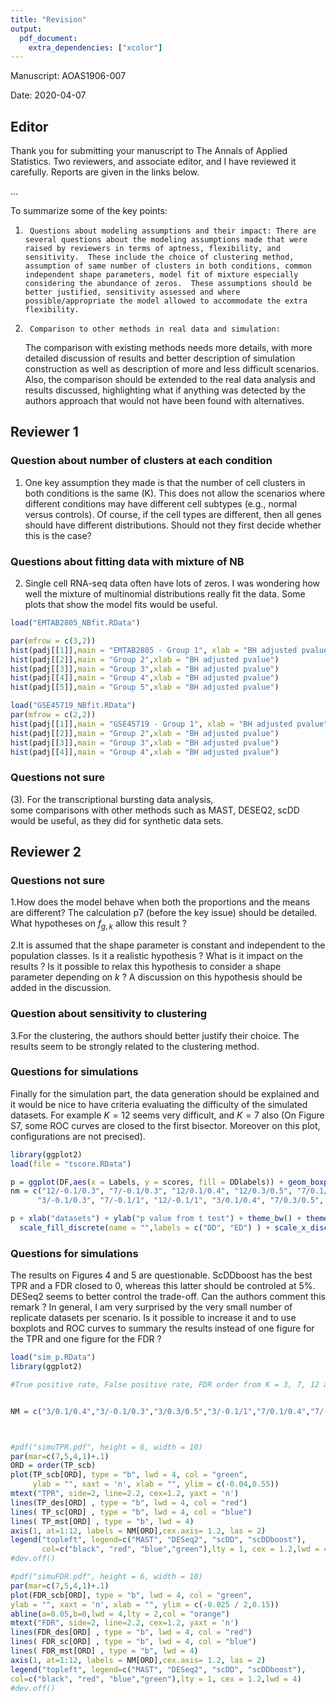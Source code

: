 ```yaml
---
title: "Revision"
output: 
  pdf_document:
    extra_dependencies: ["xcolor"]
---
```


Manuscript: AOAS1906-007

Date: 2020-04-07

## Editor

Thank you for submitting your manuscript to The Annals of Applied Statistics. Two reviewers, and associate editor, and I have reviewed it carefully. Reports are given in the links below.

...

To summarize some of the key points:

1.      Questions about modeling assumptions and their impact: There are several questions about the modeling assumptions made that were raised by reviewers in terms of aptness, flexibility, and sensitivity.  These include the choice of clustering method, assumption of same number of clusters in both conditions, common independent shape parameters, model fit of mixture especially considering the abundance of zeros.  These assumptions should be better justified, sensitivity assessed and where possible/appropriate the model allowed to accommodate the extra flexibility.

\textcolor{blue}{ our response }

2.      Comparison to other methods in real data and simulation:
The comparison with existing methods needs more details, with more detailed discussion of results and better description of simulation construction as well as description of more and less difficult scenarios.  Also, the comparison should be extended to the real data analysis and results discussed, highlighting what if anything was detected by the authors approach that would not have been found with alternatives.

\textcolor{blue}{ our response }




## Reviewer 1
### Question about number of clusters at each condition

(1)  One key assumption they made is that the number of cell clusters in both conditions is the same (K). This does not allow the scenarios where different conditions may have different cell subtypes (e.g., normal versus controls). Of course, if the cell types are different, then all genes should have different distributions.  Should not they first decide whether this is the case?


\textcolor{blue}{It is not an assumption for number of clusters to be same across two conditions. Our method pooled cells from both conditions first and identified a global clustering for all the cells, the number of clusters ($K$) is for the global clustering. These two conditions can have different number of clusters given that one condition can have zero proportion of cells from a cluster.
For example, $K = 3$, there are 3 clusters (labelled as A, B, C) globally. Condition 1 having 3 types, 60\% from A, 30\% from B and 10\% from C, while condition 2 only have 2 types 50\% from B and 50\% from C.
In the paper, the first paragraph at page 6 also explained the hypothesis that cellular subtypes are determined by cells having same distributed transcripts within that subtype rather than the biological type of that cell. 
We also modified the context at page 6 to remind the reader that subtypes are not condition specific
}
\newline
\textcolor{blue}{It is not necessary that different cell types will induce different distributions over the whole genome. Actually the major proportion of genes should still have equivalent distribution. 
Which is key observation we proposed in the paper and we propose an empirical Bayesian framework with a specifically constructed prior to handle the scenario when both means and proportions changed. 
**add a sentence to clarify on page 6 middle; also note language on page 7 to deal with this case**} 

### Questions about fitting data with mixture of NB

(2) Single cell RNA-seq data often have lots of zeros. I was wondering how well the mixture of multinomial distributions really fit the data. Some plots that show the model fits would be useful.

\textcolor{blue}{We are using mixture of negative binomial to model the counts instead of multinomial distributions. Mixture of NB are flexible to approximate a lot of distributions. Specifically, NB can approximate constant 0 by arbitrary accuracy. As we know the density of $P(X = 0) = 1 - p$ and $P(X > 0) = p$ given $X \sim \text{NB}(1,p)$. Further, scRNA-seq data tends to be overdispersed so that many people are using NB to model it. (cite DESeq2, cite Normalization and variance stabilization of single-cell RNA-seq data using regularized negative binomial regression). Also, the empirical data (EMTAB2805, GSE45719) showed that more than 80\% of genes their nonzero counts are overdispersed. In addition, given our estimated group labels, we test whether there is a strong evidence to reject fitting NB model at each group. Given the cells from same group, we excluded those genes with more than 70\% of 0s, as we know NB can approximate 0 well. For the remaining genes, we do the goodness of fit tests following the procedure proposed in the paper "Pearson-type goodness-of-fit test with
bootstrap maximum likelihood
estimation(Guosheng Yin,Yanyuan Ma)" (2013, EJS, vol 7, 412-427.). We found very few genes would reject the negative binomial model
}
```r
load("EMTAB2805_NBfit.RData")

par(mfrow = c(3,2))
hist(padj[[1]],main = "EMTAB2805 - Group 1", xlab = "BH adjusted pvalue")
hist(padj[[2]],main = "Group 2",xlab = "BH adjusted pvalue")
hist(padj[[3]],main = "Group 3",xlab = "BH adjusted pvalue")
hist(padj[[4]],main = "Group 4",xlab = "BH adjusted pvalue")
hist(padj[[5]],main = "Group 5",xlab = "BH adjusted pvalue")

load("GSE45719_NBfit.RData")
par(mfrow = c(2,2))
hist(padj[[1]],main = "GSE45719 - Group 1", xlab = "BH adjusted pvalue")
hist(padj[[2]],main = "Group 2",xlab = "BH adjusted pvalue")
hist(padj[[3]],main = "Group 3",xlab = "BH adjusted pvalue")
hist(padj[[4]],main = "Group 4",xlab = "BH adjusted pvalue")
```




### Questions not sure 

(3). For the transcriptional bursting data analysis,  
some comparisons with other methods such as MAST, DESEQ2, scDD would be useful, 
as they did for synthetic data sets.


## Reviewer 2
### Questions not sure
1.How does the model behave when both the proportions and the means are different? The calculation p7 (before the key issue) should be detailed. What hypotheses on $f_{g,k}$ allow this result ?

\textcolor{blue}{When both the proportions and the means are different, the distributions of the two conditions can be the same or different. Namely, for those subgroups having the same mean, even the proportions changed as long as their aggregation remained the same across conditions, it will not lead to differential distributions. Theorem 1 gives the sufficient and necessary condition for what kind of change of means and proportions in order to have the same distribution.
We assume the only parameter differs $f_{g,k}$ for $k$ is the mean. That is for the negative binomial model, we have subgroup dependent mean parameters and shared shape parameter.}
\newline
2.It is assumed that the shape parameter is constant and independent to the population classes. Is it a realistic hypothesis ? What is it impact on the results ? Is it possible to relax this hypothesis to consider a shape parameter depending on $k$ ? A discussion on this hypothesis should be added in the discussion.

\textcolor{blue}{For the fixed shape parameter of NB among groups, we performed tests on each gene.\newline
The testing procedure is following: the null hypothesis is that all groups having the same shape parameter. Assuming we have $K$ groups. Denote the distribution of transcripts at group $i$, gene $g$ as $f_{g,i}$. 
Under the null, $f_{g,i} \sim$ NB$(r,q_i)$.
We pool the data and use the joint likelihood to obtain the MLE
and condifence interval of $r$.\newline
Under alternative, $f_{g,i} \sim$ NB$(r_i,q_i)$.
We obtain the MLE of the group specific $r_i$.
If there is at least one MLE of $r_i$ being outside of the 95\% confidence interval of the shape parameter $r$ pooling all groups, we flagged the corresponding gene. We run the test on the GSE75748. We found 1185 out of 19097 genes (6.2\%) having been identified as genes with hetergenous shape parameters. Among those 1185 genes, 555 of them have estimated posterior of being DD bigger than 0.95. To further investigate whether those 555 genes are false postitives,
we perform two sample t-test on whole genome with FDR correction, 544 out of tnose 555 genes have adjusted p value smaller than 0.05.
We conclude that for the majority of genes, it is ok to assume a shared shape parameter across groups and even when the model is inappropriate, we are likely not to introduce higher false discovery rate.
We also run the same procedure on GSE45719. We found 1447 (3\%) genes having been flagged and 977 of them have estimated posterior of being DD > 0.95. Similarly, we perform t-test with FDR correction to found that 892 among those 977 genes also have adjusted p value < 0.05. 
I would say overall the proportion of genes may be affected by the same shape parameter assumption is low and when the same shape parameter assumptipon is not appropriate, it is unlikely we lose the control of false discovery rate. 
It is possible to extend with group dependent shape parameter, but for the shape parameter, the density involves gamma function of it, which make us difficult to find an explicit form of the posterior of shape parameters. 
**maybe add a couple of sentences to the concluding remarks as an area for further experiment, with results noted and added to supplement**}


### Question about sensitivity to clustering
3.For the clustering, the authors should better justify their choice. The results seem to be strongly related to the clustering method.

\textcolor{blue}{We have tried different clustering method, sc3 on 3 datasets, (EBTAB2805, GSE45719, GSE79102). 
the correlation coefficients of the local fdr are 0.92,0.94,0.96. Our method is not very sensitive to the clustering methods.}

### Questions for simulations

Finally for the simulation part, the data generation should be explained and it would be nice to have criteria evaluating the difficulty of the simulated datasets. For example $K=12$ seems very
difficult, and $K=7$ also (On Figure S7, some ROC curves are closed to the first bisector.
Moreover on this plot, configurations are not precised).

\textcolor{blue}{More detailed information of simulation has been placed in the supplementary material, those pca plots showed that groups are collapsed together when there are more groups, which make all the methods difficult to detect DD genes. In addition, we have fixed number of cells(400) so more number of groups will decrease the number of cells per group which makes it harder to detect the change between groups also mixing of more groups weaken the overall signal between conditions.
Further to show the difficulty of each simulation settings, we do a t-test on each gene and present a boxplot for every simulation settings. It is easier to detect DD genes if they having small p values compare to those of ED genes, we ordered the boxplot by the same order of the simulation graph in the paper (Fig 4)}

```r
library(ggplot2)
load(file = "tscore.RData")

p = ggplot(DF,aes(x = Labels, y = scores, fill = DDlabels)) + geom_boxplot()
nm = c("12/-0.1/0.3", "7/-0.1/0.3", "12/0.1/0.4", "12/0.3/0.5", "7/0.1/0.4",
      "3/-0.1/0.3", "7/-0.1/1", "12/-0.1/1", "3/0.1/0.4", "7/0.3/0.5", "3/0.3/0.5", "3/-0.1/1")

p + xlab("datasets") + ylab("p value from t test") + theme_bw() + theme(axis.text.x = element_text(angle = 90, hjust = 1))  +
  scale_fill_discrete(name = "",labels = c("DD", "ED") ) + scale_x_discrete(labels= nm)
```

### Questions for simulations
The results on Figures 4 and 5 are questionable. ScDDboost has the best TPR and a FDR closed to 0, whereas this latter should be controled at 5%. DESeq2 seems to better control the trade-off. Can the authors comment this remark ? In general, I am very surprised by the very small number of replicate datasets per scenario. Is it possible to increase it and to use boxplots and ROC curves to summary the results instead of one figure for the TPR and one figure for the FDR ?

\textcolor{blue}{We have done more replicates for each simulation setting, now we have 10 replicates under each settings. And we have similar results as before. \\
Our method is not a trade-off for more power by inflating the FDR. The splatter simulation having the subgroup structure for cells, which make our model appropriate to be applied}

```r
load("sim_p.RData")
library(ggplot2)

#True positive rate, False positive rate, FDR order from K = 3, 7, 12 and (0.1,0.4), (-0.1, 0.3), (0.3, 0.5) , (-0.1,1)


NM = c("3/0.1/0.4","3/-0.1/0.3","3/0.3/0.5","3/-0.1/1","7/0.1/0.4","7/-0.1/0.3","7/0.3/0.5","7/-0.1/1","12/0.1/0.4","12/-0.1/0.3","12/0.3/0.5","12/-0.1/1")



#pdf("simuTPR.pdf", height = 6, width = 10)
par(mar=c(7,5,4,1)+.1)
ORD = order(TP_scb)
plot(TP_scb[ORD], type = "b", lwd = 4, col = "green",
     ylab = "", xaxt = 'n', xlab = "", ylim = c(-0.04,0.55))
mtext("TPR", side=2, line=2.2, cex=1.2, yaxt = 'n')
lines(TP_des[ORD] , type = "b", lwd = 4, col = "red")
lines( TP_sc[ORD] , type = "b", lwd = 4, col = "blue")
lines( TP_mst[ORD] , type = "b", lwd = 4)
axis(1, at=1:12, labels = NM[ORD],cex.axis= 1.2, las = 2)
legend("topleft", legend=c("MAST", "DESeq2", "scDD", "scDDboost"),
       col=c("black", "red", "blue","green"),lty = 1, cex = 1.2,lwd = 4)
#dev.off()


```

```r
#pdf("simuFDR.pdf", height = 6, width = 10)
par(mar=c(7,5,4,1)+.1)
plot(FDR_scb[ORD], type = "b", lwd = 4, col = "green",
ylab = "", xaxt = 'n', xlab = "", ylim = c(-0.025 / 2,0.15))
abline(a=0.05,b=0,lwd = 4,lty = 2,col = "orange")
mtext("FDR", side=2, line=2.2, cex=1.2, yaxt = 'n')
lines(FDR_des[ORD] , type = "b", lwd = 4, col = "red")
lines( FDR_sc[ORD] , type = "b", lwd = 4, col = "blue")
lines( FDR_mst[ORD] , type = "b", lwd = 4)
axis(1, at=1:12, labels = NM[ORD],cex.axis= 1.2, las = 2)
legend("topleft", legend=c("MAST", "DESeq2", "scDD", "scDDboost"),
col=c("black", "red", "blue","green"),lty = 1, cex = 1.2,lwd = 4)
#dev.off()
```

